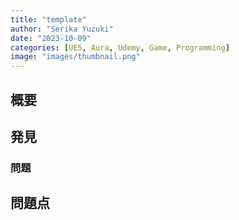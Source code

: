 ```yaml
---
title: "template"
author: "Serika Yuzuki"
date: "2023-10-09"
categories: [UE5, Aura, Udemy, Game, Programming]
image: "images/thumbnail.png"
---
```


<!-- TODO: Title, Date を変更したのちにこのコメントを消してください -->

## 概要

## 発見

### 問題

## 問題点